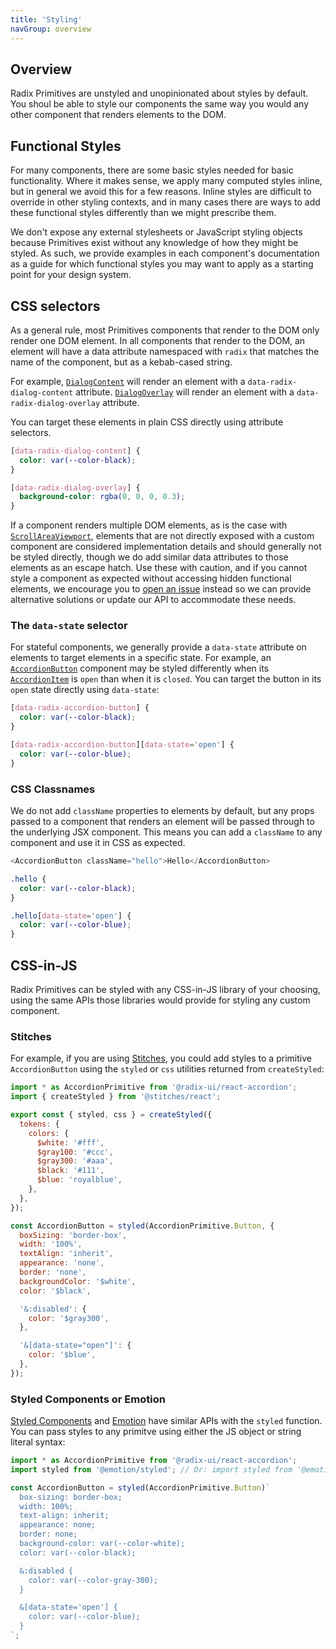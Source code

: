 ```yaml
---
title: 'Styling'
navGroup: overview
---
```


## Overview

Radix Primitives are unstyled and unopinionated about styles by default. You shoul be able to style our components the same way you would any other component that renders elements to the DOM.

## Functional Styles

For many components, there are some basic styles needed for basic functionality. Where it makes sense, we apply many computed styles inline, but in general we avoid this for a few reasons. Inline styles are difficult to override in other styling contexts, and in many cases there are ways to add these functional styles differently than we might prescribe them.

We don't expose any external stylesheets or JavaScript styling objects because Primitives exist without any knowledge of how they might be styled. As such, we provide examples in each component's documentation as a guide for which functional styles you may want to apply as a starting point for your design system.

## CSS selectors

As a general rule, most Primitives components that render to the DOM only render one DOM element. In all components that render to the DOM, an element will have a data attribute namespaced with `radix` that matches the name of the component, but as a kebab-cased string.

For example, [`DialogContent`](https://radix-ui.vercel.app/primitives/docs/components/dialog#content) will render an element with a `data-radix-dialog-content` attribute. [`DialogOverlay`](https://radix-ui.vercel.app/primitives/docs/components/dialog#overlay) will render an element with a `data-radix-dialog-overlay` attribute.

You can target these elements in plain CSS directly using attribute selectors.

```css
[data-radix-dialog-content] {
  color: var(--color-black);
}

[data-radix-dialog-overlay] {
  background-color: rgba(0, 0, 0, 0.3);
}
```

If a component renders multiple DOM elements, as is the case with [`ScrollAreaViewport`](https://radix-ui.vercel.app/primitives/docs/components/scroll-area#viewport), elements that are not directly exposed with a custom component are considered implementation details and should generally not be styled directly, though we do add similar data attributes to those elements as an escape hatch. Use these with caution, and if you cannot style a component as expected without accessing hidden functional elements, we encourage you to [open an issue](https://github.com/radix-ui/primitives/issues) instead so we can provide alternative solutions or update our API to accommodate these needs.

### The `data-state` selector

For stateful components, we generally provide a `data-state` attribute on elements to target elements in a specific state. For example, an [`AccordionButton`](https://radix-ui.vercel.app/primitives/docs/components/accordion#button) component may be styled differently when its [`AccordionItem`](https://radix-ui.vercel.app/primitives/docs/components/accordion#item) is `open` than when it is `closed`. You can target the button in its `open` state directly using `data-state`:

```css
[data-radix-accordion-button] {
  color: var(--color-black);
}

[data-radix-accordion-button][data-state='open'] {
  color: var(--color-blue);
}
```

### CSS Classnames

We do not add `className` properties to elements by default, but any props passed to a component that renders an element will be passed through to the underlying JSX component. This means you can add a `className` to any component and use it in CSS as expected.

```js
<AccordionButton className="hello">Hello</AccordionButton>
```

```css
.hello {
  color: var(--color-black);
}

.hello[data-state='open'] {
  color: var(--color-blue);
}
```

## CSS-in-JS

Radix Primitives can be styled with any CSS-in-JS library of your choosing, using the same APIs those libraries would provide for styling any custom component.

### Stitches

For example, if you are using [Stitches](https://stitches.dev/), you could add styles to a primitive `AccordionButton` using the `styled` or `css` utilities returned from `createStyled`:

```js
import * as AccordionPrimitive from '@radix-ui/react-accordion';
import { createStyled } from '@stitches/react';

export const { styled, css } = createStyled({
  tokens: {
    colors: {
      $white: '#fff',
      $gray100: '#ccc',
      $gray300: '#aaa',
      $black: '#111',
      $blue: 'royalblue',
    },
  },
});

const AccordionButton = styled(AccordionPrimitive.Button, {
  boxSizing: 'border-box',
  width: '100%',
  textAlign: 'inherit',
  appearance: 'none',
  border: 'none',
  backgroundColor: '$white',
  color: '$black',

  '&:disabled': {
    color: '$gray300',
  },

  '&[data-state="open"]': {
    color: '$blue',
  },
});
```

### Styled Components or Emotion

[Styled Components](https://styled-components.com/) and [Emotion](https://emotion.sh/docs/introduction) have similar APIs with the `styled` function. You can pass styles to any primitve using either the JS object or string literal syntax:

```js
import * as AccordionPrimitive from '@radix-ui/react-accordion';
import styled from '@emotion/styled'; // Or: import styled from '@emotion/styled'

const AccordionButton = styled(AccordionPrimitive.Button)`
  box-sizing: border-box;
  width: 100%;
  text-align: inherit;
  appearance: none;
  border: none;
  background-color: var(--color-white);
  color: var(--color-black);

  &:disabled {
    color: var(--color-gray-300);
  }

  &[data-state='open'] {
    color: var(--color-blue);
  }
`;
```
